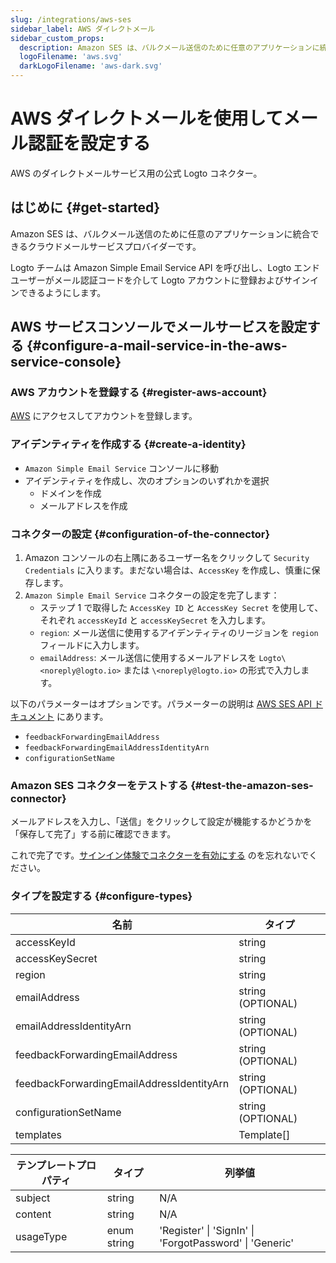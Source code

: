 ```yaml
---
slug: /integrations/aws-ses
sidebar_label: AWS ダイレクトメール
sidebar_custom_props:
  description: Amazon SES は、バルクメール送信のために任意のアプリケーションに統合できるクラウドメールサービスプロバイダーです。
  logoFilename: 'aws.svg'
  darkLogoFilename: 'aws-dark.svg'
---
```



# AWS ダイレクトメールを使用してメール認証を設定する

AWS のダイレクトメールサービス用の公式 Logto コネクター。

<GuideTip />

## はじめに \{#get-started}

Amazon SES は、バルクメール送信のために任意のアプリケーションに統合できるクラウドメールサービスプロバイダーです。

Logto チームは Amazon Simple Email Service API を呼び出し、Logto エンドユーザーがメール認証コードを介して Logto アカウントに登録およびサインインできるようにします。

## AWS サービスコンソールでメールサービスを設定する \{#configure-a-mail-service-in-the-aws-service-console}

### AWS アカウントを登録する \{#register-aws-account}

[AWS](https://aws.amazon.com/) にアクセスしてアカウントを登録します。

### アイデンティティを作成する \{#create-a-identity}

- `Amazon Simple Email Service` コンソールに移動
- アイデンティティを作成し、次のオプションのいずれかを選択
  - ドメインを作成
  - メールアドレスを作成

### コネクターの設定 \{#configuration-of-the-connector}

1. Amazon コンソールの右上隅にあるユーザー名をクリックして `Security Credentials` に入ります。まだない場合は、`AccessKey` を作成し、慎重に保存します。
2. `Amazon Simple Email Service` コネクターの設定を完了します：
   - ステップ 1 で取得した `AccessKey ID` と `AccessKey Secret` を使用して、それぞれ `accessKeyId` と `accessKeySecret` を入力します。
   - `region`: メール送信に使用するアイデンティティのリージョンを `region` フィールドに入力します。
   - `emailAddress`: メール送信に使用するメールアドレスを `Logto\<noreply@logto.io>` または `\<noreply@logto.io>` の形式で入力します。

以下のパラメーターはオプションです。パラメーターの説明は [AWS SES API ドキュメント](https://docs.aws.amazon.com/ses/latest/APIReference-V2/API_SendEmail.html) にあります。

- `feedbackForwardingEmailAddress`
- `feedbackForwardingEmailAddressIdentityArn`
- `configurationSetName`

### Amazon SES コネクターをテストする \{#test-the-amazon-ses-connector}

メールアドレスを入力し、「送信」をクリックして設定が機能するかどうかを「保存して完了」する前に確認できます。

これで完了です。[サインイン体験でコネクターを有効にする](/connectors/email-connectors/#enable-email-sign-up-or-sign-in) のを忘れないでください。

### タイプを設定する \{#configure-types}

| 名前                                      | タイプ            |
| ----------------------------------------- | ----------------- |
| accessKeyId                               | string            |
| accessKeySecret                           | string            |
| region                                    | string            |
| emailAddress                              | string (OPTIONAL) |
| emailAddressIdentityArn                   | string (OPTIONAL) |
| feedbackForwardingEmailAddress            | string (OPTIONAL) |
| feedbackForwardingEmailAddressIdentityArn | string (OPTIONAL) |
| configurationSetName                      | string (OPTIONAL) |
| templates                                 | Template[]        |

| テンプレートプロパティ | タイプ      | 列挙値                                                  |
| ---------------------- | ----------- | ------------------------------------------------------- |
| subject                | string      | N/A                                                     |
| content                | string      | N/A                                                     |
| usageType              | enum string | 'Register' \| 'SignIn' \| 'ForgotPassword' \| 'Generic' |
